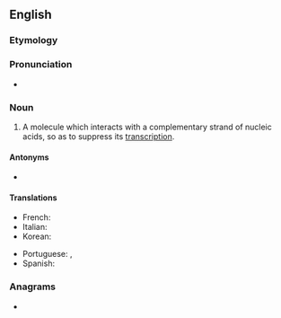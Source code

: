 ==English==

===Etymology===
{{prefix|anti|sense|lang=en}}

===Pronunciation===
* {{IPA|/ˌæntaɪˈsɛns/|/ˌæntiˈsɛns/|lang=en}}

===Noun===
{{en-noun}}

# {{lb|en|genetics}} A molecule which interacts with a complementary strand of nucleic acids, so as to suppress its [[transcription]].

====Antonyms====
* {{sense|genetics}} {{l|en|sense}}

====Translations====
{{trans-top|a molecule which suppresses transcription}}
* French: {{t+|fr|antisens}}
* Italian: {{t|it|antisenso}}
* Korean: {{t|ko|안티센스}}
{{trans-mid}}
* Portuguese: {{t|pt|anti-sentido}}, {{t|pt|sentido negativo}}
* Spanish: {{t|es|antisentido|m}}
{{trans-bottom}}

===Anagrams===
* {{anagrams|en|a=aeeinnsst|insensate}}